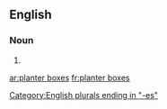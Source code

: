 ==English==

===Noun===
{{head|en|noun plural form|head=[[planter]] [[boxes]]}}

# {{plural of|planter box|lang=en}}

[[Category:English plurals ending in "-es"]]

[[ar:planter boxes]]
[[fr:planter boxes]]
